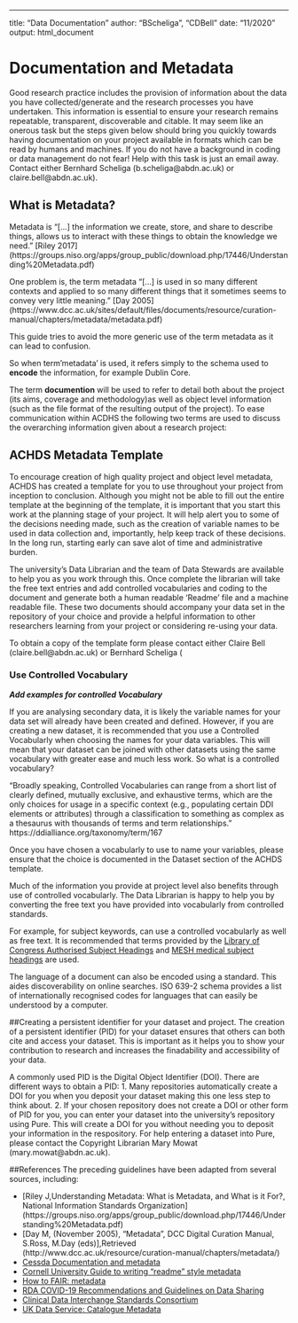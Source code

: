 ---
title: "Data Documentation"
author: "BScheliga", "CDBell"
date: "11/2020"
output: html_document

# Documentation and Metadata {#metadata}

Good research practice includes the provision of information about the data you have collected/generate and the research processes you have undertaken. This information is essential to ensure your research remains repeatable, transparent, discoverable and citable.  It may seem like an onerous task but the steps given below should bring you quickly towards having documentation on your project available in formats which can be read by humans and machines.  If you do not have a background in coding or data management do not fear! Help with this task is just an email away.  Contact either Bernhard Scheliga (b.scheliga@abdn.ac.uk) or claire.bell@abdn.ac.uk).

## What is Metadata?

Metadata is "[...] the information we create, store, and share to describe things, allows us to interact with these things to obtain the knowledge we need." [Riley 2017] (https://groups.niso.org/apps/group_public/download.php/17446/Understanding%20Metadata.pdf)

One problem is, the term metadata "[...] is used in so many different contexts and applied to so many different things that it sometimes seems to convey very little meaning."
[Day 2005] (https://www.dcc.ac.uk/sites/default/files/documents/resource/curation-manual/chapters/metadata/metadata.pdf) 

This guide tries to avoid the more generic use of the term metadata as it can lead to confusion.  

So when term'metadata' is used, it refers simply to the schema used to **encode** the information, for example Dublin Core.

The term **documention** will be used to refer to detail both about the project (its aims, coverage and methodology)as well as object level information (such as the file format of the resulting output of the project).  To ease communication within ACDHS the following two terms are used to discuss the overarching information given about a research project:

## ACHDS Metadata Template
To encourage creation of high quality project and object level metadata, ACHDS has created a template for you to use throughout your project from inception to conclusion.  Although you might not be able to fill out the entire template at the beginning of the template, it is important that you start this work at the planning stage of your project.  It will help alert you to some of the decisions needing made, such as the creation of variable names to be used in data collection and, importantly, help keep track of these decisions.  In the long run, starting early can save alot of time and administrative burden.

The university's Data Librarian and the team of Data Stewards are available to help you as you work through this.  Once complete the librarian will take the free text entries and add controlled vocabularies and coding to the document and generate both a human readable 'Readme' file and a machine readable file. These two documents should accompany your data set in the repository of your choice and provide a helpful information to other researchers learning from your project or considering re-using your data.

To obtain a copy of the template form please contact either Claire Bell (claire.bell@abdn.ac.uk) or Bernhard Scheliga (

### Use Controlled Vocabulary

***Add examples for controlled Vocabulary***

If you are analysing secondary data, it is likely the variable names for your data set will already have been created and defined.  However, if you are creating a new dataset, it is recommended that you use a Controlled Vocabularly when choosing the names for your data variables.  This will mean that your dataset can be joined with other datasets using the same vocabulary with greater ease and much less work.  So what is a controlled vocabulary?

"Broadly speaking, Controlled Vocabularies can range from a short list of clearly defined, mutually exclusive, and exhaustive terms, which are the only choices for usage in a specific context (e.g., populating certain DDI elements or attributes) through a classification to something as complex as a thesaurus with thousands of terms and term relationships." https://ddialliance.org/taxonomy/term/167

Once you have chosen a vocabularly to use to name your variables, please ensure that the choice is documented in the Dataset section of the ACHDS template.

Much of the information you provide at project level also benefits through use of controlled vocabularly.  The Data Librarian is happy to help you by converting the free text you have provided into vocabularly from controlled standards.
 
For example, for subject keywords, can use a controlled vocabularly as well as free text.  It is recommended that terms provided by the [Library of Congress Authorised Subject Headings](https://authorities.loc.gov/cgi-bin/Pwebrecon.cgi?DB=local&PAGE=First) and [MESH medical subject headings](https://meshb.nlm.nih.gov/search) are used.

The language of a document can also be encoded using a standard.  This aides discoverability on online searches.  ISO 639-2 schema provides a list of internationally recognised codes for languages that can easily be understood by a computer.

##Creating a persistent identifier for your dataset and project.
The creation of a persistent identifier (PID) for your dataset ensures that others can both cite and access your dataset.  This is important as it helps you to show your contribution to research and increases the finadability and accessibility of your data.  

A commonly used PID is the Digital Object Identifier (DOI). There are different ways to obtain a PID:
1. Many repositories automatically create a DOI for you when you deposit your dataset making this one less step to think about.
2. If your chosen repository does not create a DOI or other form of PID for you, you can enter your dataset into the university's repository using Pure. This will create a DOI for you without needing you to deposit your information in the respository.   For help entering a dataset into Pure, please contact the Copyright Librarian Mary Mowat (mary.mowat@abdn.ac.uk).


##References
The preceding guidelines have been adapted from several sources, including:

* [Riley J,Understanding Metadata: What is Metadata, and What is it For?, National Information Standards Organization] (https://groups.niso.org/apps/group_public/download.php/17446/Understanding%20Metadata.pdf)
* [Day M, (November 2005), "Metadata", DCC Digital Curation Manual, S.Ross, M.Day (eds)],Retrieved <date>(http://www.dcc.ac.uk/resource/curation-manual/chapters/metadata/)
* [Cessda Documentation and metadata](https://www.cessda.eu/Training/Training-Resources/Library/Data-Management-Expert-Guide/2.-Organise-Document/Documentation-and-metadata)
* [Cornell University Guide to writing "readme" style metadata](https://data.research.cornell.edu/content/readme)
* [How to FAIR: metadata](https://howtofair.dk/how-to-fair/metadata/)
* [RDA COVID-19 Recommendations and Guidelines on Data Sharing](https://zenodo.org/record/3932953#.X3HHy-17mM9)
* [Clinical Data Interchange Standards Consortium](https://www.cdisc.org/standards)
* [UK Data Service:  Catalogue Metadata](https://www.ukdataservice.ac.uk/manage-data/document/metadata.aspx)
